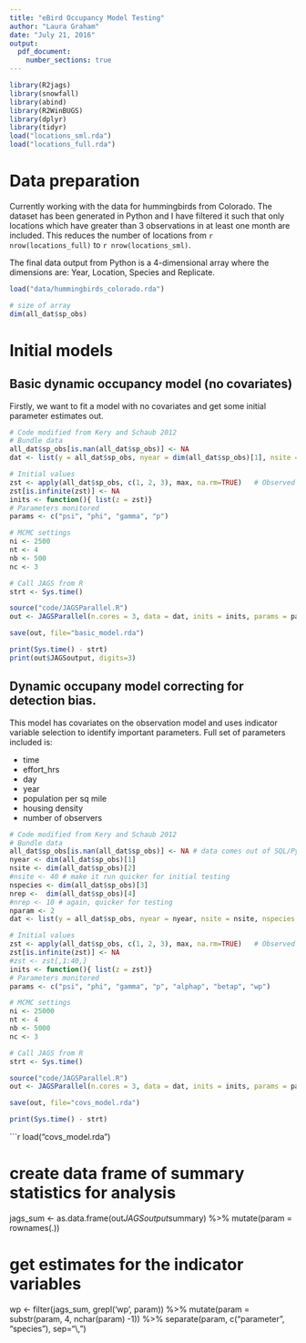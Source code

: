 ```yaml
---
title: "eBird Occupancy Model Testing"
author: "Laura Graham"
date: "July 21, 2016"
output: 
  pdf_document:
    number_sections: true
---
```

```r
library(R2jags)
library(snowfall)
library(abind)
library(R2WinBUGS)
library(dplyr)
library(tidyr)
load("locations_sml.rda")
load("locations_full.rda")
```

# Data preparation
Currently working with the data for hummingbirds from Colorado. The dataset has been generated in Python and I have filtered it such that only locations which have greater than 3 observations in at least one month are included. This reduces the number of locations from `r nrow(locations_full)` to `r nrow(locations_sml)`. 

The final data output from Python is a 4-dimensional array where the dimensions are: Year, Location, Species and Replicate. 

```r
load("data/hummingbirds_colorado.rda")

# size of array
dim(all_dat$sp_obs)
```

# Initial models
## Basic dynamic occupancy model (no covariates)

Firstly, we want to fit a model with no covariates and get some initial parameter estimates out.

```r
# Code modified from Kery and Schaub 2012
# Bundle data
all_dat$sp_obs[is.nan(all_dat$sp_obs)] <- NA
dat <- list(y = all_dat$sp_obs, nyear = dim(all_dat$sp_obs)[1], nsite = dim(all_dat$sp_obs)[2], nspecies = dim(all_dat$sp_obs)[3], nrep = dim(all_dat$sp_obs)[4])

# Initial values
zst <- apply(all_dat$sp_obs, c(1, 2, 3), max, na.rm=TRUE)	# Observed occurrence as inits for z
zst[is.infinite(zst)] <- NA
inits <- function(){ list(z = zst)}
# Parameters monitored
params <- c("psi", "phi", "gamma", "p")

# MCMC settings
ni <- 2500
nt <- 4
nb <- 500
nc <- 3

# Call JAGS from R
strt <- Sys.time()

source("code/JAGSParallel.R")
out <- JAGSParallel(n.cores = 3, data = dat, inits = inits, params = params, model.file = "code/dynocc.JAGS.R", n.chains = nc, n.thin = nt, n.iter = ni, n.burnin = nb)

save(out, file="basic_model.rda")

print(Sys.time() - strt)
print(out$JAGSoutput, digits=3)
```

## Dynamic occupany model correcting for detection bias. 
This model has covariates on the observation model and uses indicator variable selection to identify important parameters. Full set of parameters included is:

- time
- effort_hrs
- day
- year
- population per sq mile
- housing density
- number of observers

```r
# Code modified from Kery and Schaub 2012
# Bundle data
all_dat$sp_obs[is.nan(all_dat$sp_obs)] <- NA # data comes out of SQL/Python with missing values coded as NaN - causes issues in JAGS
nyear <- dim(all_dat$sp_obs)[1]
nsite <- dim(all_dat$sp_obs)[2]
#nsite <- 40 # make it run quicker for initial testing
nspecies <- dim(all_dat$sp_obs)[3]
nrep <-  dim(all_dat$sp_obs)[4]
#nrep <- 10 # again, quicker for testing 
nparam <- 2
dat <- list(y = all_dat$sp_obs, nyear = nyear, nsite = nsite, nspecies = nspecies, nrep = nrep, effort_hrs = all_dat$effort_hrs, day = all_dat$day, nparam = nparam)

# Initial values
zst <- apply(all_dat$sp_obs, c(1, 2, 3), max, na.rm=TRUE)	# Observed occurrence as inits for z
zst[is.infinite(zst)] <- NA
#zst <- zst[,1:40,]
inits <- function(){ list(z = zst)}
# Parameters monitored
params <- c("psi", "phi", "gamma", "p", "alphap", "betap", "wp")

# MCMC settings
ni <- 25000
nt <- 4
nb <- 5000
nc <- 3

# Call JAGS from R
strt <- Sys.time()

source("code/JAGSParallel.R")
out <- JAGSParallel(n.cores = 3, data = dat, inits = inits, params = params, model.file = "code/dynocc_covs.JAGS.R", n.chains = nc, n.thin = nt, n.iter = ni, n.burnin = nb)

save(out, file="covs_model.rda")

print(Sys.time() - strt)
```

```r
load("covs_model.rda")

# create data frame of summary statistics for analysis
jags_sum <- as.data.frame(out$JAGSoutput$summary) %>%
  mutate(param = rownames(.))

# get estimates for the indicator variables
wp <- filter(jags_sum, grepl('wp', param)) %>%
  mutate(param = substr(param, 4, nchar(param) -1)) %>%
  separate(param, c("parameter", "species"), sep="\\,")
